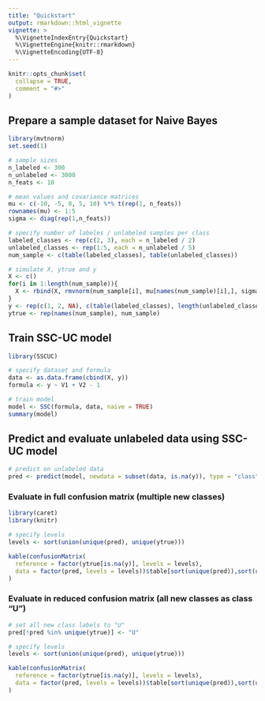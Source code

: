```yaml
---
title: "Quickstart"
output: rmarkdown::html_vignette
vignette: >
  %\VignetteIndexEntry{Quickstart}
  %\VignetteEngine{knitr::rmarkdown}
  %\VignetteEncoding{UTF-8}
---
```


```r
knitr::opts_chunk$set(
  collapse = TRUE,
  comment = "#>"
)
```

## Prepare a sample dataset for Naive Bayes
```r
library(mvtnorm)
set.seed(1)

# sample sizes
n_labeled <- 300
n_unlabeled <- 3000
n_feats <- 10

# mean values and covariance matrices
mu <- c(-10, -5, 0, 5, 10) %*% t(rep(1, n_feats))
rownames(mu) <- 1:5
sigma <- diag(rep(1,n_feats))
```

```r
# specify number of labeles / unlabeled samples per class
labeled_classes <- rep(c(2, 3), each = n_labeled / 2)
unlabeled_classes <- rep(1:5, each = n_unlabeled / 5)
num_sample <- c(table(labeled_classes), table(unlabeled_classes))

# simulate X, ytrue and y
X <- c()
for(i in 1:length(num_sample)){
  X <- rbind(X, rmvnorm(num_sample[i], mu[names(num_sample)[i],], sigma))
}
y <- rep(c(1, 2, NA), c(table(labeled_classes), length(unlabeled_classes)))
ytrue <- rep(names(num_sample), num_sample)
```

## Train SSC-UC model
```r
library(SSCUC)

# specify dataset and formula
data <- as.data.frame(cbind(X, y))
formula <- y ~ V1 + V2 - 1

# train model
model <- SSC(formula, data, naive = TRUE)
summary(model)
```

## Predict and evaluate unlabeled data using SSC-UC model
```r
# predict on unlabeled data
pred <- predict(model, newdata = subset(data, is.na(y)), type = "class")
```

### Evaluate in full confusion matrix (multiple new classes)
```r
library(caret)
library(knitr)

# specify levels
levels <- sort(union(unique(pred), unique(ytrue)))

kable(confusionMatrix(
  reference = factor(ytrue[is.na(y)], levels = levels), 
  data = factor(pred, levels = levels))$table[sort(unique(pred)),sort(unique(ytrue))]
)
```

### Evaluate in reduced confusion matrix (all new classes as class "U")
```r
# set all new class labels to "U"
pred[!pred %in% unique(ytrue)] <- "U"

# specify levels
levels <- sort(union(unique(pred), unique(ytrue)))

kable(confusionMatrix(
  reference = factor(ytrue[is.na(y)], levels = levels), 
  data = factor(pred, levels = levels))$table[sort(unique(pred)),sort(unique(ytrue))]
)
```
